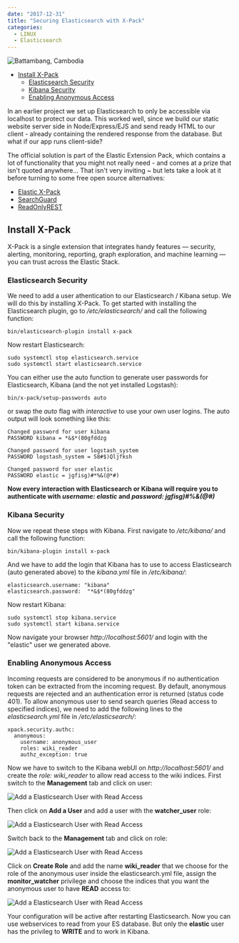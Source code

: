 ```yaml
---
date: "2017-12-31"
title: "Securing Elasticsearch with X-Pack"
categories:
  - LINUX
  - Elasticsearch
---
```



![Battambang, Cambodia](./photo-11627765794_33a4cf2a0c_o.png)


<!-- TOC -->

- [Install X-Pack](#install-x-pack)
  - [Elasticsearch Security](#elasticsearch-security)
  - [Kibana Security](#kibana-security)
  - [Enabling Anonymous Access](#enabling-anonymous-access)

<!-- /TOC -->

In an earlier project we set up Elasticsearch to only be accessible via localhost to protect our data. This worked well, since we build our static website server side in Node/Express/EJS and send ready HTML to our client - already containing the rendered response from the database. But what if our app runs client-side?


The official solution is part of the Elastic Extension Pack, which contains a lot of functionality that you might not really need - and comes at a prize that isn't quoted anywhere... That isn't very inviting ~ but lets take a look at it before turning to some free open source alternatives:

* [Elastic X-Pack](https://www.elastic.co/downloads/x-pack)
* [SearchGuard](https://github.com/floragunncom/search-guard)
* [ReadOnlyREST](https://github.com/sscarduzio/elasticsearch-readonlyrest-plugin)


## Install X-Pack

X-Pack is a single extension that integrates handy features — security, alerting, monitoring, reporting, graph exploration, and machine learning — you can trust across the Elastic Stack.

### Elasticsearch Security

We need to add a user athentication to our Elasticsearch / Kibana setup. We will do this by installing X-Pack. To get started with installing the Elasticsearch plugin, go to _/etc/elasticsearch/_ and call the following function:

```
bin/elasticsearch-plugin install x-pack
```

Now restart Elasticsearch:

```
sudo systemctl stop elasticsearch.service
sudo systemctl start elasticsearch.service
```

You can either use the auto function to generate user passwords for Elasticsearch, Kibana (and the not yet installed Logstash):

```
bin/x-pack/setup-passwords auto
```

or swap the _auto_ flag with _interactive_ to use your own user logins. The auto output will look something like this:

```
Changed password for user kibana 
PASSWORD kibana = *&$*(80gfddzg

Changed password for user logstash_system
PASSWORD logstash_system = 58#$)Qljfksh

Changed password for user elastic
PASSWORD elastic = jgfisg)#*%&(@*#)
```

__Now every interaction with Elasticsearch or Kibana will require you to authenticate with _username: elastic_ and _password: jgfisg)#*%&(@*#)___


### Kibana Security

Now we repeat these steps with Kibana. First navigate to _/etc/kibana/_ and call the following function:

```
bin/kibana-plugin install x-pack
```

And we have to add the login that Kibana has to use to access Elasticsearch (auto generated above) to the _kibana.yml_ file in _/etc/kibana/_:

```
elasticsearch.username: "kibana"
elasticsearch.password:  "*&$*(80gfddzg"
```

Now restart Kibana:

```
sudo systemctl stop kibana.service
sudo systemctl start kibana.service
```

Now navigate your browser _http://localhost:5601/_ and login with the "elastic" user we generated above.


### Enabling Anonymous Access

Incoming requests are considered to be anonymous if no authentication token can be extracted from the incoming request. By default, anonymous requests are rejected and an authentication error is returned (status code 401). To allow anonymous user to send search queries (Read access to specified indices), we need to add the following lines to the _elasticsearch.yml_ file in _/etc/elasticsearch/_:

```
xpack.security.authc:
  anonymous:
    username: anonymous_user 
    roles: wiki_reader 
    authz_exception: true 
```

Now we have to switch to the Kibana webUI on _http://localhost:5601/_ and create the _role:_ *wiki_reader* to allow read access to the wiki indices. First switch to the __Management__ tab and click on user:

![Add a Elasticsearch User with Read Access](./kibana_01.png)


Then click on __Add a User__ and add a user with the __watcher_user__ role:

![Add a Elasticsearch User with Read Access](./kibana_02.png)


Switch back to the __Management__ tab and click on role:

![Add a Elasticsearch User with Read Access](./kibana_03.png)


Click on __Create Role__ and add the name **wiki_reader** that we choose for the role of the anonymous user inside the elasticsearch.yml file, assign the **monitor_watcher** privilege and choose the indices that you want the anonymous user to have __READ__ access to:

![Add a Elasticsearch User with Read Access](./kibana_04.png)


Your configuration will be active after restarting Elasticsearch. Now you can use webservices to read from your ES database. But only the __elastic__ user has the privileg to __WRITE__ and to work in Kibana.